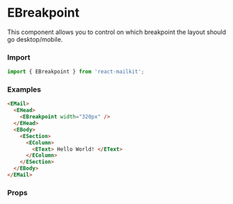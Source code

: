 

<Meta title="Email Design System/Standard Head components/eBreakpoint" />

# EBreakpoint

This component allows you to control on which breakpoint the layout should go desktop/mobile.

### Import

```js
import { EBreakpoint } from 'react-mailkit';
```

### Examples

```html
<EMail>
  <EHead>
    <EBreakpoint width="320px" />
  </EHead>
  <EBody>
    <ESection>
      <EColumn>
        <EText> Hello World! </EText>
      </EColumn>
    </ESection>
  </EBody>
</EMail>
```

### Props

<ArgsTable of={EBreakpoint} />
